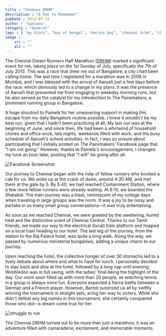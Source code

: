 ```yaml
---
title : "Chennai DRHM"
description : "A Run to Remember"
pubDate : 2013-07-12
author : "Santanu"
category : "General"
tags : [ "my diary", "bay of bengal", "marina bay", "chennai drhm", "chennai", "half marathon", "garmin", "running",]
image :
    src : ""
    alt : ""
---
```

The Chennai Dream Runners Half Marathon ([DRHM](http://www.dreamrunners.in/ "Chennai Dream Runners")) marked a significant event for me, taking place on the 1st Sunday of July, specifically the 7th of July 2013. This was a race that drew me out of Bangalore, a city I had been calling home. The last time I registered for a marathon was in 2008 in Mumbai, and I was blessed with the arrival of Aarush just a few days before the race, which obviously led to a change in my plans. It was the presence of Aarush that prevented me from engaging in weekday morning runs, but he also served as the catalyst for my introduction to The Pacemakers, a prominent running group in Bangalore.

A huge shoutout to Pamela for her unwavering support in making this escape from my daily Bangalore routine possible. I knew it wouldn't be my best run, given that I hadn't been practicing at all. My last run was at the beginning of June, and since then, life had been a whirlwind of household chores and office work, late nights, weekends filled with work, and the busy schedule of Aarush's school activities. In fact, I was so unsure about participating that I initially posted on The Pacemakers' Facebook page that "I am not going." However, thanks to Pamela's encouragement, I changed my tune an hour later, posting that "I will" be going after all.

![Facebook Screenshot](../../assets/blog_pics/2013-07-12-DHRM.png) 

Our journey to Chennai began with the help of fellow runners who booked a cab for us. We woke up at the crack of dawn, around 4:30 AM, and met them at the gate by 5. By 5:40, we had reached Containment Station, where a few more fellow runners were already waiting. At 6:10, we boarded the Shatabdi. The train journey was a blast, reminiscent of my college days when traveling in large groups was the norm. It was a joy to be noisy and partake in so many small group conversations—it was truly entertaining.

As soon as we reached Chennai, we were greeted by the sweltering, humid heat and the distinctive scent of Chennai Central. Thanks to our Tamil friends, we made our way to the electrical (local) train platform and hopped on a local train heading to our hotel. The last leg of the journey, from the station to the Raj Palace hotel, was quite a long walk. Along the way, we passed by numerous ministerial bungalows, adding a unique charm to our journey.

Upon reaching the hotel, the collective hunger of over 30 stomachs led to a lively debate about where and what to have for lunch. I personally decided to stay back and dine at the hotel, followed by a long nap until evening. Wimbledon was in full swing, with the ladies' final being the highlight of the day. Our room soon filled up with more than 20 people, as watching tennis in a group is always more fun. Everyone expected a fierce battle between a German and a French player. However, Bartoli surprised us all by swiftly winning the tournament in straight sets, acing her way to victory. While she didn't defeat any big names in this tournament, she certainly conquered those who did—a dream come true for her.

![struggle to run](../../assets/blog_pics/2013-DRHM-santanu.jpg) 

The Chennai DRHM turned out to be more than just a marathon; it was an adventure filled with camaraderie, excitement, and memorable moments.



  

  
